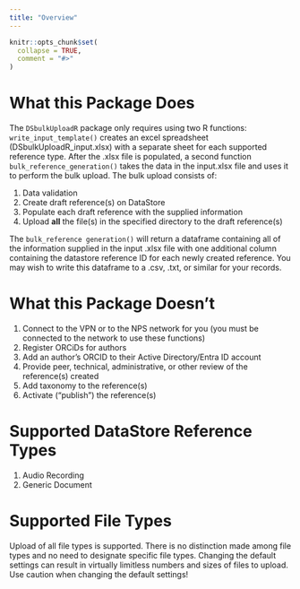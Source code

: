 ```yaml
---
title: "Overview"
---
```


```r
knitr::opts_chunk$set(
  collapse = TRUE,
  comment = "#>"
)
```

# What this Package Does

The `DSbulkUploadR` package only requires using two R functions: 
`write_input_template()` creates an excel spreadsheet (DSbulkUploadR_input.xlsx) with a separate sheet for each supported reference type. After the .xlsx file is populated, a second function `bulk_reference_generation()` takes the data in the input.xlsx file and uses it to perform the bulk upload. The bulk upload consists of:

1) Data validation
3) Create draft reference(s) on DataStore
4) Populate each draft reference with the supplied information
5) Upload **all** the file(s) in the specified directory to the draft reference(s)

The `bulk_reference generation()` will return a dataframe containing all of the information supplied in the input .xlsx file with one additional column containing the datastore reference ID for each newly created reference. You may wish to write this dataframe to a .csv, .txt, or similar for your records.

# What this Package Doesn't
1) Connect to the VPN or to the NPS network for you (you must be connected to the network to use these functions)
2) Register ORCiDs for authors
3) Add an author's ORCID to their Active Directory/Entra ID account
4) Provide peer, technical, administrative, or other review of the reference(s) created
5) Add taxonomy to the reference(s)
6) Activate ("publish") the reference(s)

# Supported DataStore Reference Types
1) Audio Recording
2) Generic Document

# Supported File Types
Upload of all file types is supported. There is no distinction made among file types and no need to designate specific file types. Changing the default settings can result in virtually limitless numbers and sizes of files to upload. Use caution when changing the default settings!


